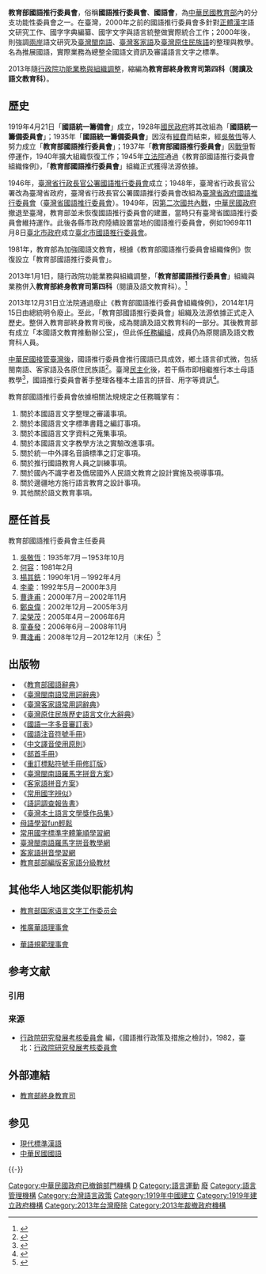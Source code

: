 {{中華民國政府部門基礎資訊
|部門名稱       = 教育部國語推行委員會
|外文名稱       = National Languages Committee
|外文語言       = 英語
|部門標誌       = ROC Ministry of Education Seal.svg
|代表圖像       = 
|代表圖像名稱   = 
|首長職銜       = 主任委員
|首長姓名       = [[曹逢甫|曹逢甫]]（末任）<ref name="末任"/>
|副首長職銜     = 
|副首長姓名     = 
|副首長姓名二   = 
|副首長姓名三   = 
|副首長職銜二   = 
|副首長二姓名   = 
|副首長二姓名二 = 
|副首長二姓名三 = 
|秘書長職銜     = 
|秘書長姓名     = 
|任命者姓名     = [[中華民國教育部|教育部部長]]
|成立日期       = 1919年4月21日
|解散日期       = 2013年1月1日
|所屬部門       = [[中華民國教育部|中華民國教育部]]
|組織編制       = 
|授權法源       = [[s:教育部國語推行委員會組織條例|教育部國語推行委員會組織條例]]
|員額任期       = 
|員額           = 
|年度預算額     = 
|地址           = [[臺北市|臺北市]][[忠孝東路|忠孝東路]]一段172號2樓
|網站           = [http://www.edu.tw/mandr www.edu.tw/mandr]
|備註           = 
}}

'''教育部國語推行委員會'''，俗稱'''國語推行委員會'''、'''國語會'''，為[[中華民國教育部|中華民國教育部]]內的分支功能性委員會之一。在臺灣，2000年之前的國語推行委員會多針對[[正體漢字|正體漢字]]語文研究工作、國字字典編纂、國字文字與語言統整做實際統合工作；2000年後，則強調[[兩岸|兩岸]]語文研究及[[臺灣閩南語|臺灣閩南語]]、[[臺灣客家語|臺灣客家語]]及[[臺灣原住民族語|臺灣原住民族語]]的整理與教學。名為推展國語，實際業務為總整全國語文資訊及審議語言文字之標準。

2013年隨[[行政院功能業務與組織調整|行政院功能業務與組織調整]]，縮編為'''教育部終身教育司第四科（閱讀及語文教育科）'''。

== 歷史 ==
1919年4月21日「'''國語統一籌備會'''」成立，1928年[[國民政府|國民政府]]將其改組為「'''國語統一籌備委員會'''」；1935年「'''國語統一籌備委員會'''」因沒有[[經費|經費]]而結束，經[[吳敬恆|吳敬恆]]等人努力成立「'''教育部國語推行委員會'''」；1937年「'''教育部國語推行委員會'''」因[[戰爭|戰爭]]暫停運作，1940年擴大組織恢復工作；1945年[[立法院|立法院]]通過《教育部國語推行委員會組織條例》，「'''教育部國語推行委員會'''」組織正式獲得法源依據。

1946年，[[臺灣省國語推行委員會|臺灣省行政長官公署國語推行委員會]]成立；1948年，臺灣省行政長官公署改為臺灣省政府，臺灣省行政長官公署國語推行委員會改組為[[臺灣省國語推行委員會|臺灣省政府國語推行委員會]]（[[臺灣省國語推行委員會|臺灣省國語推行委員會]]）。1949年，因[[第二次國共內戰|第二次國共內戰]]，[[中華民國政府|中華民國政府]]撤退至臺灣，教育部並未恢復國語推行委員會的建置，當時只有臺灣省國語推行委員會維持運作。此後各縣市政府陸續設置當地的國語推行委員會，例如1969年11月8日[[臺北市政府|臺北市政府]]成立[[臺北市國語推行委員會|臺北市國語推行委員會]]。

1981年，教育部為加強國語文教育，根據《教育部國語推行委員會組織條例》恢復設立「教育部國語推行委員會」。

2013年1月1日，隨行政院功能業務與組織調整，「'''教育部國語推行委員會'''」組織與業務併入'''教育部終身教育司第四科'''（閱讀及語文教育科）。<ref name="併">{{Cite web |url = http://www.edu.tw/mandr |title = 教育部所屬網頁 |accessdate = 2013-08-30 |quote = 教育部國語推行委員會業務已隨教育部組織改造納入新成立的'''終身教育司'''(電話02-77366800) |archive-date = 2013-08-25 |archive-url = https://web.archive.org/web/20130825010816/http://www.edu.tw/mandr/ |dead-url = no }}</ref>

2013年12月31日立法院通過廢止《教育部國語推行委員會組織條例》，2014年1月15日由總統明令廢止。至此，「教育部國語推行委員會」組織及法源依據正式走入歷史。整併入教育部終身教育司後，成為閱讀及語文教育科的一部分。其後教育部有成立「本國語文教育推動辦公室」，但此係[[任務編組|任務編組]]，成員仍為原閱讀及語文教育科人員。

[[臺灣戰後時期|中華民國接管臺灣後]]，國語推行委員會推行國語已具成效，鄉土語言卻式微，包括閩南語、客家語及各原住民族語<ref>{{cite book |title = 中華民國政府出版品目錄彙編 |url = http://books.google.com/books?id=nC5QAAAAIAAJ |year = 1995 |publisher = 國立中央圖書館 |isbn = 978-957-678-208-4 |access-date = 2014-01-13 |archive-date = 2014-09-25 |archive-url = https://web.archive.org/web/20140925204827/http://books.google.com/books?id=nC5QAAAAIAAJ |dead-url = no }}</ref>。臺灣[[民主化|民主化]]後，若干縣市即相繼推行本土母語教學<ref name="古國順2005">{{cite book|author = 古國順|authorlink = 古國順|title = 臺灣客語概論|url = http://books.google.com/books?id=rUjpzScwZKUC&pg=PP7|year = 2005|publisher = [[五南圖書出版公司|五南圖書出版公司]]|isbn = 978-957-11-4012-4|pages = 7–|access-date = 2014-01-13|archive-date = 2014-09-25|archive-url = https://web.archive.org/web/20140925190537/http://books.google.com/books?id=rUjpzScwZKUC&pg=PP7|dead-url = no}}</ref>，國語推行委員會著手整理各種本土語言的拼音、用字等資訊<ref name="藍順德">{{cite book |author = 蓝顺德 |authorlink = 藍順德 |title = 教科書政策與制度 |url = http://books.google.com.tw/books?id=1BcgH3NNqkEC&printsec=frontcover&hl=zh-TW&source=gbs_ge_summary_r&cad=0#v=onepage&q&f=false |year = 2006 |publisher = 五南圖書出版公司 |isbn = 978-957-11-4108-4 |pages = 127– |access-date = 2014-05-05 |archive-date = 2014-05-05 |archive-url = https://web.archive.org/web/20140505181703/http://books.google.com.tw/books?id=1BcgH3NNqkEC&printsec=frontcover&hl=zh-TW&source=gbs_ge_summary_r&cad=0#v=onepage&q&f=false |dead-url = no }}</ref>。

教育部國語推行委員會依據相關法規規定之任務職掌有：
#關於本國語言文字整理之審議事項。
#關於本國語言文字標準書籍之編訂事項。
#關於本國語言文字資料之蒐集事項。
#關於本國語言文字教學方法之實驗改進事項。
#關於統一中外譯名音讀標準之訂定事項。
#關於推行國語教育人員之訓練事項。
#關於國內不識字者及僑居國外人民語文教育之設計實施及視導事項。
#關於邊疆地方施行語言教育之設計事項。
#其他關於語文教育事項。

== 歷任首長 ==
;教育部國語推行委員會主任委員
# [[吳敬恆|吳敬恆]]：1935年7月－1953年10月
# [[何容|何容]]：1981年2月
# [[楊其銑|楊其銑]]：1990年1月－1992年4月	
# [[李鍌|李鍌]]：1992年5月－2000年3月	
# [[曹逢甫|曹逢甫]]：2000年7月－2002年11月	
# [[鄭良偉|鄭良偉]]：2002年12月－2005年3月
# [[梁榮茂|梁榮茂]]：2005年4月－2006年6月
# [[童春發|童春發]]：2006年6月－2008年11月
# [[曹逢甫|曹逢甫]]：2008年12月－2012年12月（末任）<ref name="末任">{{Cite web |url = http://history.moe.gov.tw/employee_list.asp?unit=27 |title = 部史網站 - 歷任教育主管 - 國語推行委員會 |publisher = 中華民國教育部 |accessdate = 2013-08-30 |archive-date = 2013-11-10 |archive-url = https://web.archive.org/web/20131110211536/http://history.moe.gov.tw/employee_list.asp?unit=27 |dead-url = no }}</ref>

== 出版物 ==
* 《[[教育部國語辭典|教育部國語辭典]]》
* 《[[臺灣閩南語常用詞辭典|臺灣閩南語常用詞辭典]]》
* 《[[臺灣客家語常用詞辭典|臺灣客家語常用詞辭典]]》
* 《[[臺灣原住民族歷史語言文化大辭典|臺灣原住民族歷史語言文化大辭典]]》
* 《[[國語一字多音審訂表|國語一字多音審訂表]]》
* 《[[國語注音符號手冊|國語注音符號手冊]]》
* 《[[中文譯音使用原則|中文譯音使用原則]]》
* 《[[部首手冊|部首手冊]]》
* 《[[重訂標點符號手冊修訂版|重訂標點符號手冊修訂版]]》
* 《[[臺灣閩南語羅馬字拼音方案|臺灣閩南語羅馬字拼音方案]]》
* 《[[客家語拼音方案|客家語拼音方案]]》
* 《[[常用國字辨似|常用國字辨似]]》
* 《[[語詞調查報告書|語詞調查報告書]]》
* 《[[臺灣本土語言文學獎作品集|臺灣本土語言文學獎作品集]]》
* [https://web.archive.org/web/20140212170326/http://fun.moe.edu.tw/ 母語學習fun輕鬆]
* [http://stroke-order.learningweb.moe.edu.tw/home.do 常用國字標準字體筆順學習網] {{Wayback|url=http://stroke-order.learningweb.moe.edu.tw/home.do |date=20140625100228 }}
* [http://tailo.moe.edu.tw/ 臺灣閩南語羅馬字拼音教學網] {{Wayback|url=http://tailo.moe.edu.tw/ |date=20140212113918 }}
* [https://happyhakka.moe.edu.tw/index.php 客家語拼音學習網] {{Wayback|url=https://happyhakka.moe.edu.tw/index.php |date=20140514232210 }}
* [http://hakkatextbook.moe.edu.tw/index.html 教育部部編版客家語分級教材] {{Wayback|url=http://hakkatextbook.moe.edu.tw/index.html |date=20140514231502 }}

== 其他华人地区类似职能机构 ==
* {{PRC}}[[中华人民共和国教育部|教育部]][[国家语言文字工作委员会|国家语言文字工作委员会]]
* {{SIN}}[[新加坡推廣華語理事會|推廣華語理事會]]
* {{MYS}}[[馬來西亞華語規範理事會|華語規範理事會]]

== 参考文献 ==
=== 引用 ===
{{Reflist|30em}}

=== 来源 ===
* [[行政院研究發展考核委員會|行政院研究發展考核委員會]] 編，《國語推行政策及措施之檢討》，1982，臺北：[[行政院研究發展考核委員會|行政院研究發展考核委員會]]

== 外部連結 ==
{{Wikisource|教育部國語推行委員會組織條例}}
* [https://depart.moe.edu.tw/ED2400/ 教育部終身教育司] {{Wayback|url=https://depart.moe.edu.tw/ED2400/ |date=20180531025743 }}

== 参见 ==

* [[現代標準漢語|現代標準漢語]]
* [[中華民國國語|中華民國國語]]

{{-}}
{{汉语}}

{{Portal bar|台灣|中華民國|文化|漢字文化圈|教育}}
[[Category:中華民國政府已撤銷部門機構|Category:中華民國政府已撤銷部門機構]]
[[Category:中华民国教育部历史|D]]
[[Category:語言運動|Category:語言運動]]
[[Category:委員會_(中華民國中央政府)|廢]]
[[Category:語言管理機構|Category:語言管理機構]]

[[Category:台灣語言政策|Category:台灣語言政策]]
[[Category:1919年中國建立|Category:1919年中國建立]]
[[Category:1919年建立政府機構|Category:1919年建立政府機構]]
[[Category:2013年台灣廢除|Category:2013年台灣廢除]]
[[Category:2013年裁撤政府機構|Category:2013年裁撤政府機構]]